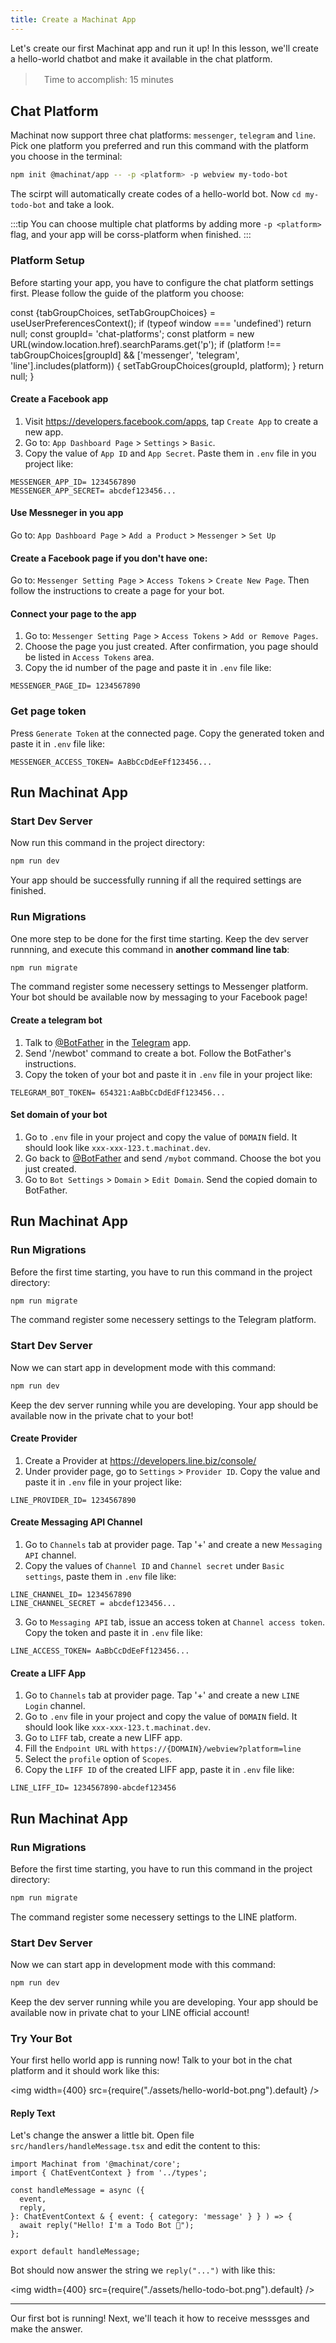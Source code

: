 ```yaml
---
title: Create a Machinat App
---
```


Let's create our first Machinat app and run it up! In this lesson, we'll create a
hello-world chatbot and make it available in the chat platform.

>　Time to accomplish: 15 minutes

## Chat Platform

Machinat now support three chat platforms: `messenger`, `telegram` and `line`.
Pick one platform you preferred and run this command with the platform you choose
in the terminal:

```bash
npm init @machinat/app -- -p <platform> -p webview my-todo-bot
```

The scirpt will automatically create codes of a hello-world bot. Now
`cd my-todo-bot` and take a look.

:::tip
You can choose multiple chat platforms by adding more `-p <platform>` flag, and
your app will be corss-platform when finished.
:::

### Platform Setup

Before starting your app, you have to configure the chat platform settings first.
Please follow the guide of the platform you choose:


  const {tabGroupChoices, setTabGroupChoices} = useUserPreferencesContext();
  if (typeof window === 'undefined') return null;
  const groupId= 'chat-platforms';
  const platform = new URL(window.location.href).searchParams.get('p');
  if (platform !== tabGroupChoices[groupId] &&
      ['messenger', 'telegram', 'line'].includes(platform)) {
    setTabGroupChoices(groupId, platform);
  }
  return null;
}

<HackTabsChoices />
<Tabs
  groupId="chat-platforms"
  defaultValue="messenger"
  values={[
    {label: 'Messenger', value: 'messenger'},
    {label: 'Telegram', value: 'telegram'},
    {label: 'LINE', value: 'line'},
  ]}>
  <TabItem value="messenger">


#### Create a Facebook app
  1. Visit https://developers.facebook.com/apps, tap `Create App` to create a new app.
  2. Go to: `App Dashboard Page` > `Settings` > `Basic`.
  3. Copy the value of `App ID` and `App Secret`. Paste them in `.env` file in
     you project like:

```
MESSENGER_APP_ID= 1234567890
MESSENGER_APP_SECRET= abcdef123456...
```

#### Use Messneger in you app
  Go to: `App Dashboard Page` > `Add a Product` > `Messenger` > `Set Up`

#### Create a Facebook page if you don't have one:
  Go to: `Messenger Setting Page` > `Access Tokens` > `Create New Page`.
  Then follow the instructions to create a page for your bot.

#### Connect your page to the app
  1. Go to: `Messenger Setting Page` > `Access Tokens` > `Add or Remove Pages`.
  2. Choose the page you just created. After confirmation, you page should be
     listed in `Access Tokens` area.
  3. Copy the id number of the page and paste it in `.env` file like:

```
MESSENGER_PAGE_ID= 1234567890
```

### Get page token
  Press `Generate Token` at the connected page. Copy the generated token and
  paste it in `.env` file like:

```
MESSENGER_ACCESS_TOKEN= AaBbCcDdEeFf123456...
```

## Run Machinat App

### Start Dev Server

Now run this command in the project directory:

```bash
npm run dev
````

Your app should be successfully running if all the required settings are
finished.

### Run Migrations

One more step to be done for the first time starting.
Keep the dev server runnning, and execute this command in **another command line
tab**:

```bash
npm run migrate
```

The command register some necessery settings to Messenger platform. Your bot
should be available now by messaging to your Facebook page!


  </TabItem>
  <TabItem value="telegram">


#### Create a telegram bot

1. Talk to [@BotFather](https://t.me/botfather) in the [Telegram](https://telegram.org/) app.
2. Send '/newbot' command to create a bot. Follow the BotFather's instructions.
3. Copy the token of your bot and paste it in `.env` file in your project like:

```
TELEGRAM_BOT_TOKEN= 654321:AaBbCcDdEdFf123456...
```

#### Set domain of your bot

1. Go to `.env` file in your project and copy the value of `DOMAIN` field. It
   should look like `xxx-xxx-123.t.machinat.dev`.
2. Go back to [@BotFather](https://t.me/botfather) and send `/mybot` command. Choose the bot you just created.
3. Go to `Bot Settings` > `Domain` > `Edit Domain`. Send the copied domain to BotFather.


## Run Machinat App

### Run Migrations

Before the first time starting, you have to run this command in the project directory:

```bash
npm run migrate
```

The command register some necessery settings to the Telegram platform.

### Start Dev Server

Now we can start app in development mode with this command:

```bash
npm run dev
````

Keep the dev server running while you are developing. Your app should be available
now in the private chat to your bot!

  </TabItem>
  <TabItem value="line">


#### Create Provider

1. Create a Provider at https://developers.line.biz/console/
2. Under provider page, go to `Settings` > `Provider ID`. Copy the value and
   paste it in `.env` file in your project like:

```
LINE_PROVIDER_ID= 1234567890
```

#### Create Messaging API Channel

1. Go to `Channels` tab at provider page. Tap '+' and create a new
   `Messaging API` channel.
2. Copy the values of `Channel ID` and `Channel secret` under `Basic settings`,
   paste them in `.env` file like:

```
LINE_CHANNEL_ID= 1234567890
LINE_CHANNEL_SECRET = abcdef123456...
```

3. Go to `Messaging API` tab, issue an access token at `Channel access token`.
   Copy the token and paste it in `.env` file like:

```
LINE_ACCESS_TOKEN= AaBbCcDdEeFf123456...
```

#### Create a LIFF App

1. Go to `Channels` tab at provider page. Tap '+' and create a new
   `LINE Login` channel.
2. Go to `.env` file in your project and copy the value of `DOMAIN` field. It
   should look like `xxx-xxx-123.t.machinat.dev`.
3. Go to `LIFF` tab, create a new LIFF app.
4. Fill the `Endpoint URL` with `https://{DOMAIN}/webview?platform=line`
5. Select the `profile` option of `Scopes`.
6. Copy the `LIFF ID` of the created LIFF app, paste it in `.env` file like:

```
LINE_LIFF_ID= 1234567890-abcdef123456
```

## Run Machinat App

### Run Migrations

Before the first time starting, you have to run this command in the project directory:

```bash
npm run migrate
```

The command register some necessery settings to the LINE platform.

### Start Dev Server

Now we can start app in development mode with this command:

```bash
npm run dev
````

Keep the dev server running while you are developing. Your app should be available
now in private chat to your LINE official account!

  </TabItem>
</Tabs>

### Try Your Bot

Your first hello world app is running now! Talk to your bot in the chat platform
and it should work like this:

<img width={400} src={require("./assets/hello-world-bot.png").default} />

#### Reply Text

Let's change the answer a little bit. Open file `src/handlers/handleMessage.tsx`
and edit the content to this:


```tsx title="src/handlers/handleMessage.tsx"
import Machinat from '@machinat/core';
import { ChatEventContext } from '../types';

const handleMessage = async ({
  event,
  reply,
}: ChatEventContext & { event: { category: 'message' } } ) => {
  await reply("Hello! I'm a Todo Bot 🤖");
};

export default handleMessage;
```

Bot should now answer the string we `reply("...")` with like this:

<img width={400} src={require("./assets/hello-todo-bot.png").default} />

---

Our first bot is running! Next, we'll teach it how to receive messsges and
make the answer.
